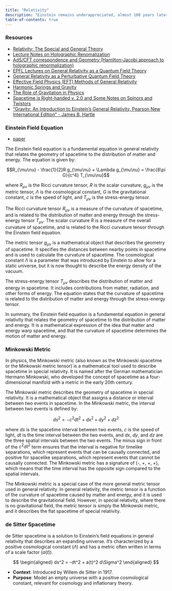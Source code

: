 ```yaml
---
title: "Relativity"
description: "Einstein remains underappreciated, almost 100 years later"
table-of-contents: true
---
```


### Resources

- [Relativity: The Special and General Theory](https://www.marxists.org/reference/archive/einstein/works/1910s/relative/relativity.pdf)
- [Lecture Notes on Holographic Renomalization](https://arxiv.org/abs/hep-th/0209067)
- [AdS/CFT correspondence and Geometry (Hamilton-Jacobi approach to holographic renormalization)](https://arxiv.org/abs/hep-th/0404176)
- [EPFL Lectures on General Relativity as a Quantum Field Theory](https://arxiv.org/abs/1702.00319)
- [General Relativity as a Perturbative Quantum Field Theory](https://blogs.umass.edu/grqft/)
- [Effective Field Physics (EFT) Methods of General Relativity](https://pirsa.org/23060072)
- [Harmonic Springs and Gravity](https://twitter.com/gabrielpeyre/status/1646015289023422464?s=20)
- [The Role of Gravitation in Physics](https://edition-open-sources.org/media/sources/5/Sources5.pdf)
- [Spacetime is Right-handed v. 2.0 and Some Notes on Spinors and Twistors](https://www.math.columbia.edu/~woit/wordpress/?p=13704)
- ["Gravity: An Introduction to Einstein's General Relativity, Pearson New International Edition" - James B. Hartle](https://www.google.com/search?q=%22Gravity%3A+An+Introduction+to+Einstein%27s+General+Relativity%2C+Pearson+New+International+Edition%22+-+James+B.+Hartle)

### Einstein Field Equation

- [paper](https://www.damtp.cam.ac.uk/user/tong/gr/four.pdf)

The Einstein field equation is a fundamental equation in general relativity that relates the geometry of spacetime to the distribution of matter and energy. The equation is given by:

$$R_{\mu\nu} - \frac{1}{2}R g_{\mu\nu} + \Lambda g_{\mu\nu} = \frac{8\pi G}{c^4} T_{\mu\nu}$$

where $R_{\mu\nu}$ is the Ricci curvature tensor, $R$ is the scalar curvature, $g_{\mu\nu}$ is the metric tensor, $\Lambda$ is the cosmological constant, $G$ is the gravitational constant, $c$ is the speed of light, and $T_{\mu\nu}$ is the stress-energy tensor.

The Ricci curvature tensor $R_{\mu\nu}$ is a measure of the curvature of spacetime, and is related to the distribution of matter and energy through the stress-energy tensor $T_{\mu\nu}$. The scalar curvature $R$ is a measure of the overall curvature of spacetime, and is related to the Ricci curvature tensor through the Einstein field equation.

The metric tensor $g_{\mu\nu}$ is a mathematical object that describes the geometry of spacetime. It specifies the distances between nearby points in spacetime and is used to calculate the curvature of spacetime. The cosmological constant $\Lambda$ is a parameter that was introduced by Einstein to allow for a static universe, but it is now thought to describe the energy density of the vacuum.

The stress-energy tensor $T_{\mu\nu}$ describes the distribution of matter and energy in spacetime. It includes contributions from matter, radiation, and other forms of energy. The equation states that the curvature of spacetime is related to the distribution of matter and energy through the stress-energy tensor.

In summary, the Einstein field equation is a fundamental equation in general relativity that relates the geometry of spacetime to the distribution of matter and energy. It is a mathematical expression of the idea that matter and energy warp spacetime, and that the curvature of spacetime determines the motion of matter and energy.

### Minkowski Metric

In physics, the Minkowski metric (also known as the Minkowski spacetime or the Minkowski metric tensor) is a mathematical tool used to describe spacetime in special relativity. It is named after the German mathematician Hermann Minkowski, who developed the concept of spacetime as a four-dimensional manifold with a metric in the early 20th century.

The Minkowski metric describes the geometry of spacetime in special relativity. It is a mathematical object that assigns a distance or interval between two events in spacetime. In the Minkowski metric, the interval between two events is defined by:

$$ds^2 = -c^2 dt^2 + dx^2 + dy^2 + dz^2$$

where $ds$ is the spacetime interval between two events, $c$ is the speed of light, $dt$ is the time interval between the two events, and $dx$, $dy$, and $dz$ are the three spatial intervals between the two events. The minus sign in front of the $c^2 dt^2$ term ensures that the interval is negative for timelike separations, which represent events that can be causally connected, and positive for spacelike separations, which represent events that cannot be causally connected. The Minkowski metric has a signature of (-, +, +, +), which means that the time interval has the opposite sign compared to the spatial intervals.

The Minkowski metric is a special case of the more general metric tensor used in general relativity. In general relativity, the metric tensor is a function of the curvature of spacetime caused by matter and energy, and it is used to describe the gravitational field. However, in special relativity, where there is no gravitational field, the metric tensor is simply the Minkowski metric, and it describes the flat spacetime of special relativity.

### de Sitter Spacetime

de Sitter spacetime is a solution to Einstein's field equations in general relativity that describes an expanding universe. It's characterized by a positive cosmological constant $(\Lambda)$ and has a metric often written in terms of a scale factor $(a(t))$.

$$ \begin{aligned}
ds^2 = -dt^2 + a(t)^2 d\Sigma^2
\end{aligned} $$

- **Context**: Introduced by Willem de Sitter in 1917.
- **Purpose**: Model an empty universe with a positive cosmological constant, relevant for cosmology and inflationary theory.

